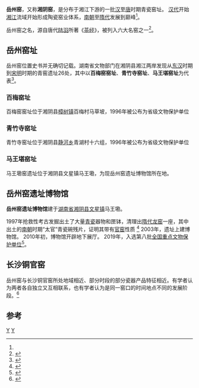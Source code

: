 {{文物保护单位
| 级别 = 全国
| 名称 = 岳州窑遗址
| 图片 = 
| 编号 = 8-0108-1-108
| 分类 = 古遗址
| 时代 = [[汉朝|汉]]至[[唐朝|唐]]
| 所在 = [[湖南省|湖南省]][[湘阴县|湘阴县]]
| 登录 = 2019年10月7日
}}
{{文物保护单位
| 级别 = 省级
| 省区市 = 湖南省
| 名称 = 岳州窑址
| 图片 = 
| 编号 = 5-128
| 分类 = 古遗址
| 时代 =
| 所在 = [[湖南省|湖南省]][[湘阴县|湘阴县]]
}}
{{文物保护单位
| 级别 = 省级
| 省区市 = 湖南省
| 名称 = 青竹寺窑
| 图片 = 
| 编号 = 6-49
| 分类 = 古遗址
| 时代 =
| 所在 = [[湖南省|湖南省]][[湘阴县|湘阴县]]
}}
{{文物保护单位
| 级别 = 省级
| 省区市 = 湖南省
| 名称 = 百梅窑
| 图片 = 
| 编号 = 6-50
| 分类 = 古遗址
| 时代 =
| 所在 = [[湖南省|湖南省]][[湘阴县|湘阴县]]
}}
{{文物保护单位
| 级别 = 省级
| 省区市 = 湖南省
| 名称 = 岳州窑（增补点——于家咀窑址、马王墈窑址）
| 图片 = 
| 编号 = 10-21
| 分类 = 古遗址
| 时代 =
| 所在 = [[湖南省|湖南省]][[湘阴县|湘阴县]]
| 登录 = 2019年2月28日
}}

'''岳州窑'''，又称'''湘阴窑'''，是分布于湘江下游的一批[[汉朝|汉]]至[[唐朝|唐]]时期青瓷窑址。
[[汉代|汉代]]开始[[湘江|湘江]]流域开始形成陶瓷窑业体系，[[南北朝|南朝]]至[[隋代|隋代]]发展到巅峰<ref name=r1 />。

岳州窑之名，源自唐代[[陆羽|陆羽]]所著《[[茶经|茶经]]》，被列入六大名窑之一<ref> {{cite book|title=《茶经·四之器》|author= 陆羽|quote=碗，越州上，鼎州次，婺州次，岳州次，壽州、洪州次……越州瓷、岳瓷皆青，青則益茶}}</ref>。
{{Wikisource|茶經/四之器}}

==岳州窑址==
岳州窑位置史书并无确切记载。湖南省文物部门在湘阴县湘江两岸发现从[[东汉|东汉]]时期到[[宋朝|宋]][[明|明]]时期的青窑遗址26处，其中以'''百梅窑窑址'''、'''青竹寺窑址'''、'''马王堪窑址'''为代表<ref> {{cite web|title=瑰丽的遗产 岳州窑|url=http://www.xiangyin.gov.cn/31165/57978/57981/content_1597265.html}} </ref>。
===百梅窑址===
百梅窑窑址位于湘阴县[[樟树镇_(湘阴县)|樟树镇]]百梅村马草坡，1996年被公布为省级文物保护单位
===青竹寺窑址===
青竹寺窑址位于湘阴县[[静河乡|静河乡]]青湖村十六组，1996年被公布为省级文物保护单位
===马王堪窑址===
马王墈窑遗址位于湘阴县文星镇马王墈，为现岳州窑遗址博物馆所在地。

==岳州窑遗址博物馆==
'''岳州窑遗址博物馆'''建于[[湖南省|湖南省]][[湘阴县|湘阴县]][[文星镇_(湘阴县)|文星镇]]马王墈。

1997年抢救性考古发掘出土了大量[[青瓷|青瓷]]器物和匣钵，清理出[[隋代|隋代]][[龙窑|龙窑]]一座，其中出土的[[南北朝|南朝]]时期“太官”青瓷碗残片，证明其带有[[官窑|官窑]]性质 <ref> {{cite web|title=岳州窑遗址博物馆|url=http://www.xiangyin.gov.cn/31215/31216/content_1604258.html}} </ref>
2003年，遗址上建博物馆。
2010年初，博物馆开辟地下展厅。
2019年，入选第八批[[全国重点文物保护单位|全国重点文物保护单位]]<ref name=r1>{{cite web|title=湘阴：岳州窑遗址升级“国保”|url=https://yy.rednet.cn/content/2019/10/17/6137633.html}}</ref>。

==长沙铜官窑==
{{see also|长沙铜官窑遗址}}
岳州窑与长沙铜官窑所处地域相近、部分时段的部分瓷器产品特征相近。有学者认为两者各自独立又互相联系，也有学者认为是同一窑口的时间地点不同的发展阶段。<ref>{{cite web|title=“考古学文化”视野下的长沙窑与岳州窑|url=http://www.hnkgs.com/show_news.aspx?id=2253|access-date=2020-08-19|archive-date=2020-12-12|archive-url=https://web.archive.org/web/20201212164501/http://www.hnkgs.com/show_news.aspx?id=2253|dead-url=no}}</ref>
==参考==
{{reflist}}

{{湖南全国重点文物保护单位}}
{{中国古代瓷窑}}
[[Category:岳阳文物保护单位|Y]]
[[Category:湘阴县|Y]]